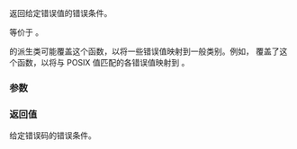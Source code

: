 {{cpp/error/error_category/title|default_error_condition}}
{{cpp/error/error_category/navbar}}
{{ddcl | since=c++11 | 1=
virtual std::error_condition default_error_condition( int code ) const noexcept;
}}

返回给定错误值的错误条件。

等价于 {{c|std::error_condition(code, *this)}}。

{{tt|error_category}} 的派生类可能覆盖这个函数，以将一些错误值映射到一般类别。例如，{{lc|std::system_category}} 覆盖了这个函数，以将与 POSIX {{lc|errno}} 值匹配的各错误值映射到 {{lc|std::generic_category}}。

===参数===
{{par begin}}
{{par | code | 要为之返回错误条件的错误值}}
{{par end}}

===返回值===
给定错误码的错误条件。

{{langlinks|de|en|es|fr|it|ja|pt|ru}}